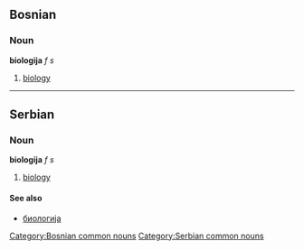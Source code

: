 ==Bosnian==
===Noun===
'''biologija''' ''f s''
#[[biology]]
[[Category:Bosnian common nouns]]
----
==Serbian==
===Noun===
'''biologija''' ''f s''
#[[biology]]
====See also====
*[[биологија]]
[[Category:Serbian common nouns]]